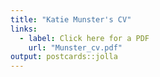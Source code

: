 ```yaml
---
title: "Katie Munster's CV"
links:
  - label: Click here for a PDF
    url: "Munster_cv.pdf"
output: postcards::jolla
---
```


